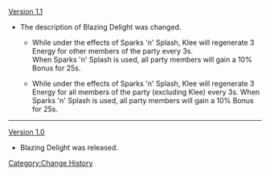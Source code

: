 [[Version 1.1]]
*The description of Blazing Delight was changed.
**{{Color|Old description:}} While under the effects of Sparks 'n' Splash, Klee will regenerate 3 Energy for <span class="bg-highlight">other</span> members of the party every 3s.<br />When Sparks 'n' Splash is used, all party members will gain a 10% {{Color|Pyro DMG}} Bonus for 25s.
**{{Color|New description:}} While under the effects of Sparks 'n' Splash, Klee will regenerate 3 Energy for <span class="bg-highlight">all</span> members of the party <span class="bg-highlight">(excluding Klee)</span> every 3s. When Sparks 'n' Splash is used, all party members will gain a 10% {{Color|Pyro DMG}} Bonus for 25s.
----
[[Version 1.0]]
*Blazing Delight was released.
<noinclude>[[Category:Change History]]</noinclude>